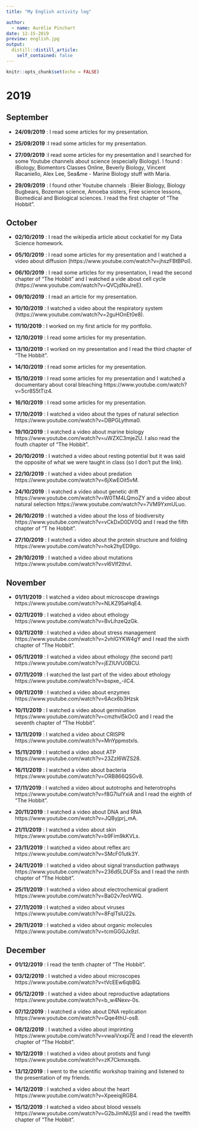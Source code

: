 ```yaml
---
title: "My English activity log"

author:
  - name: Aurélie Pinchart
date: 12-15-2019
preview: english.jpg
output:
  distill::distill_article:
    self_contained: false
---
```


```r
knitr::opts_chunk$set(echo = FALSE)
```

# 2019

## September

* **24/09/2019** : I read some articles for my presentation.

* **25/09/2019** :I read some articles for my presentation.

* **27/09/2019** :I read some articles for my presentation and I searched for some Youtube channels about science (especially Biology). I found : iBiology, Biomentors Classes Online, Beverly Biology, Vincent Racaniello, Alex Lee, Sea&amp;me - Marine Biology stuff with Maria.

* **29/09/2019** : I found other Youtube channels : Bleier Biology, Biology Bugbears, Bozeman science, Amoeba sisters, Free science lessons, Biomedical and Biological sciences.
I read the first chapter of "The Hobbit".

## October

* **02/10/2019** : I read the wikipedia article about cockatiel for my Data Science homework.

* **05/10/2019** : I read some articles for my presentation and I watched a video about diffusion (https://www.youtube.com/watch?v=jhszFBtBPoI).

* **06/10/2019** : I read some articles for my presentation, I read the second chapter of "The Hobbit" and I watched a vide about cell cycle (https://www.youtube.com/watch?v=QVCjdNxJreE).

* **09/10/2019** : I read an article for my presentation.

* **10/10/2019** : I watched a video about the respiratory system (https://www.youtube.com/watch?v=2guHOnEt0e8).

* **11/10/2019** : I worked on my first article for my portfolio.

* **12/10/2019** : I read some articles for my presentation.

* **13/10/2019** : I worked on my presentation and I read the third chapter of "The Hobbit".

* **14/10/2019** : I read some articles for my presentation.

* **15/10/2019** : I read some articles for my presentation and I watched a documentary about coral bleaching https://www.youtube.com/watch?v=5cr8S5tTiz4.

* **16/10/2019** : I read some articles for my presentation.

* **17/10/2019** : I watched a video about the types of natural selection https://www.youtube.com/watch?v=DBPGLythma0.

* **19/10/2019** : I watched a video about marine biology https://www.youtube.com/watch?v=uWZXC3mjeZU. I also read the fouth chapter of "The Hobbit".

* **20/10/2019** : I watched a video about resting potential but it was said the opposite of what we were taught in class (so I don't put the link).

* **22/10/2019** : I watched a video about predation https://www.youtube.com/watch?v=6jXwEOit5vM.

* **24/10/2019** : I watched a video about genetic drift https://www.youtube.com/watch?v=W0TM4LQmoZY and a video about natural selection https://www.youtube.com/watch?v=7VM9YxmULuo.

* **26/10/2019** : I watched a video about the loss of biodiversity https://www.youtube.com/watch?v=vCkDxD0DV0Q and I read the fifth chapter of "T he Hobbit".

* **27/10/2019** : I watched a video about the protein structure and folding https://www.youtube.com/watch?v=hok2hyED9go.

* **29/10/2019** : I watched a video about mutations https://www.youtube.com/watch?v=vl6Vlf2thvI.

## November

* **01/11/2019** : I watched a video about microscope drawings https://www.youtube.com/watch?v=NLKZ95aHqE4.

* **02/11/2019** : I watched a video about ethology https://www.youtube.com/watch?v=BvLihzeQzGk.

* **03/11/2019** : I watched a video about stress management https://www.youtube.com/watch?v=2vhIGYKW4gY and I read the sixth chapter of "The Hobbit".

* **05/11/2019** : I watched a video about ethology (the second part) https://www.youtube.com/watch?v=jEZIUVU0BCU.

* **07/11/2019** : I watched  the last part of the video about ethology https://www.youtube.com/watch?v=bspxe_-ilC4.

* **09/11/2019** : I watched a video about enzymes https://www.youtube.com/watch?v=6Acx6b3Hzsk 

* **10/11/2019** : I watched a video about germination https://www.youtube.com/watch?v=cmzhvl5kOc0 and I read the seventh chapter of "The Hobbit".

* **13/11/2019** : I watched a video about CRISPR https://www.youtube.com/watch?v=MnYppmstxIs.

* **15/11/2019** : I watched a video about ATP https://www.youtube.com/watch?v=23ZzI6WZS28.

* **16/11/2019** : I watched a video about bacteria https://www.youtube.com/watch?v=ORB866QSGv8.

* **17/11/2019** : I watched a video about autotrophs and heterotrophs https://www.youtube.com/watch?v=f8G7IulYxiA and I read the eighth of "The Hobbit".

* **20/11/2019** : I watched a video about DNA and RNA https://www.youtube.com/watch?v=JQByjprj_mA.

* **21/11/2019** : I watched a video about skin https://www.youtube.com/watch?v=b9Fim9kKVLs.

* **23/11/2019** : I watched a video about reflex arc https://www.youtube.com/watch?v=SMcF01utk3Y.

* **24/11/2019** : I watched a video about signal transduction pathways https://www.youtube.com/watch?v=236d5LDUFSs and I read the ninth chapter of "The Hobbit".

* **25/11/2019** : I watched a video about electrochemical gradient https://www.youtube.com/watch?v=Ba02v7eoVWQ.

* **27/11/2019** : I watched a video about viruses https://www.youtube.com/watch?v=8FqlTslU22s.

* **29/11/2019** : I watched a video about organic molecules https://www.youtube.com/watch?v=tcmGGGJx9zI.

## December

* **01/12/2019** : I read the tenth chapter of "The Hobbit".

* **03/12/2019** : I watched a video about microscopes https://www.youtube.com/watch?v=tVcEEw6qbBQ.

* **05/12/2019** : I watched a video about reproductive adaptations https://www.youtube.com/watch?v=b_w4Nexv-0s.

* **07/12/2019** : I watched a video about DNA replication https://www.youtube.com/watch?v=Qqe4thU-os8.

* **08/12/2019** : I watched a video about imprinting https://www.youtube.com/watch?v=vwaiVxxpi7E and I read the eleventh chapter of "The Hobbit".

* **10/12/2019** : I watched a video about protists and fungi https://www.youtube.com/watch?v=zK7Ckmxxqds.

* **13/12/2019** : I went to the scientific workshop training and listened to the presentation of my friends.

* **14/12/2019** : I watched a video about the heart https://www.youtube.com/watch?v=XpeeiqjRGB4.

* **15/12/2019** : I watched a video about blood vessels https://www.youtube.com/watch?v=G2bJimNUjSI and i read the twelfth chapter of "The Hobbit".

